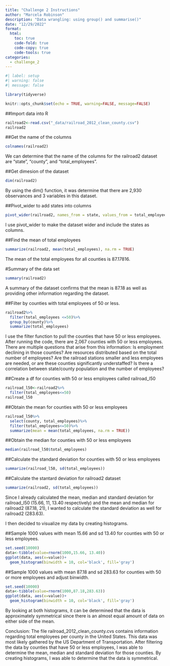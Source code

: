 ```yaml
---
title: "Challenge 2 Instructions"
author: "Marcela Robinson"
description: "Data wrangling: using group() and summarise()"
date: "12/29/2022"
format:
  html:
    toc: true
    code-fold: true
    code-copy: true
    code-tools: true
categories:
  - challenge_2
---
```


```r
#| label: setup
#| warning: false
#| message: false

library(tidyverse)

knitr::opts_chunk$set(echo = TRUE, warning=FALSE, message=FALSE)
```

##Import data into R 
```r
railroad2<-read.csv("_data/railroad_2012_clean_county.csv")
railroad2

```
##Get the name of the columns
```r
colnames(railroad2)

```
We can determine that the name of the columns for the railroad2 dataset are "state", "county", and "total_employees". 

##Get dimesion of the dataset 
```r
dim(railroad2)
```
By using the dim() function, it was determine that there are 2,930 observances and 3 variables in this dataset. 

##Pivot_wider to add states into columns 
```r
pivot_wider(railroad2, names_from = state, values_from = total_employees)

```
I use pivot_wider to make the dataset wider and include the states as columns.

##Find the mean of total employees 
``` r
summarize(railroad2, mean(total_employees), na.rm = TRUE)
```
The mean of the total employees for all counties is 87.17816. 

#Summary of the data set 
```r
summary(railroad2)
```
A summary of the dataset confirms that the mean is 87.18 as well as providing other information regarding the dataset. 

##Filter by counties with total employees of 50 or less. 
```r
railroad2%>% 
  filter(total_employees <=50)%>%
  group_by(county)%>%
  summarize(total_employees)

```
I use the filter function to pull the counties that have 50 or less employees. After running the code, there are 2,067 counties with 50 or less employees. There are multiple questions that arise from this information: Is employment declining in those counties? Are resources distributed based on the total number of employees? Are the railroad stations smaller and less employees are needed, or are these counties significantly understaffed? Is there a correlation between state/county population and the number of employees?  

##Create a df for counties with 50 or less employees called railroad_l50 
```r
railroad_l50<-railroad2%>%
  filter(total_employees<=50)
railroad_l50
```


##Obtain the mean for counties with 50 or less employees 
```r
railroad_l50%>%
  select(county, total_employees)%>%
  filter(total_employees<=50)%>%
  summarize(mean = mean(total_employees, na.rm = TRUE))

```

##Obtain the median for counties with 50 or less employees 
``` r
median(railroad_l50$total_employees)
```
##Calculate the standard deviation for counties with 50 or less employees
```r
summarize(railroad_l50, sd(total_employees))
```
##Calculate the stantard deviation for railroad2 dataset
```r
summarize(railroad2, sd(total_employees))
```
Since I already calculated the mean, median and standard deviation for railroad_l50 (15.66, 11, 13.40 respectively) and the mean and median for railroad2 (87.18, 21), I wanted to calculate the standard deviation as well for railroad2 (283.63).

I then decided to visualize my data by creating histograms. 

##Sample 1000 values with mean 15.66 and sd 13.40 for counties with 50 or less employees.
```r
set.seed(10000)
data<-tibble(value=rnorm(1000,15.66, 13.40))
ggplot(data, aes(x=value))+
  geom_histogram(binwidth = 10, col='black', fill='gray')
```
##Sample 1000 values with mean 87.18 and sd 283.63 for counties with 50 or more employees and adjust binwidth.
```r
set.seed(10000)
data<-tibble(value=rnorm(1000,87.18,283.63))
ggplot(data, aes(x=value))+
  geom_histogram(binwidth = 10, col='black', fill='gray')
```
By looking at both histograms, it can be determined that the data is approximately symmetrical since there is an almost equal amount of data on either side of the mean. 

Conclusion: The file railroad_2012_clean_county.cvs contains information regarding total employees per county in the United States. This data was most likely gathered by the US Department of Transportation. After filtering the data by counties that have 50 or less employees, I was able to determine the mean, median and standard deviation for those counties. By creating histograms, I was able to determine that the data is symmetrical. 

